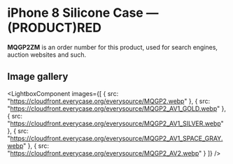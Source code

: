 
# iPhone 8 Silicone Case — (PRODUCT)RED

<Callout type='info' emoji='👉🏻'>**MQGP2ZM** is an order number for this product, used for search engines, auction websites and such.</Callout>

## Image gallery

<LightboxComponent
    images={[
      {
        src: "https://cloudfront.everycase.org/everysource/MQGP2.webp"
      },
      {
        src: "https://cloudfront.everycase.org/everysource/MQGP2_AV1_GOLD.webp"
      },
      {
        src: "https://cloudfront.everycase.org/everysource/MQGP2_AV1_SILVER.webp"
      },
      {
        src: "https://cloudfront.everycase.org/everysource/MQGP2_AV1_SPACE_GRAY.webp"
      },
      {
        src: "https://cloudfront.everycase.org/everysource/MQGP2_AV2.webp"
      }
    ]}
  />
